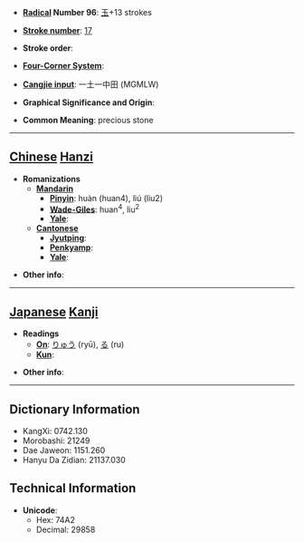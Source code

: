 * '''[[Wiktionary:Chinese radical index| Radical]] Number 96''': [[Wiktionary:Chinese radical index 玉|玉]]+13 strokes

* '''[[Wiktionary:Chinese total strokes index|Stroke number]]''': [[Wiktionary:Chinese total strokes index 17|17]]

* '''Stroke order''': 

* '''[[Wiktionary:Chinese four corner index|Four-Corner System]]''': 

* '''[[Wiktionary:Chinese Cangjie index|Cangjie input]]''': 一土一中田 (MGMLW)

* '''Graphical Significance and Origin''': 

* '''Common Meaning''': precious stone

----

== [[Chinese]] [[Hanzi]] ==

* '''Romanizations'''
** '''[[Mandarin]]'''
*** '''[[Pinyin]]''': huàn (huan4), liú (liu2)
*** '''[[Wade-Giles]]''': huan<sup>4</sup>, liu<sup>2</sup>
*** '''[[Yale]]''': 
** '''[[Cantonese]]'''
*** '''[[Jyutping]]''':
*** '''[[Penkyamp]]''': 
*** '''[[Yale]]''': 

* '''Other info''': 

----

== [[Japanese]] [[Kanji]] ==

* '''Readings'''
** '''[[On]]''': [[りゅう]] (ryū), [[る]] (ru)
** '''[[Kun]]''': 

* '''Other info''':  

----

== Dictionary Information ==

* KangXi: 0742.130
* Morobashi: 21249
* Dae Jaweon: 1151.260
* Hanyu Da Zidian: 21137.030

== Technical Information ==

* '''Unicode''':
** Hex: 74A2
** Decimal: 29858